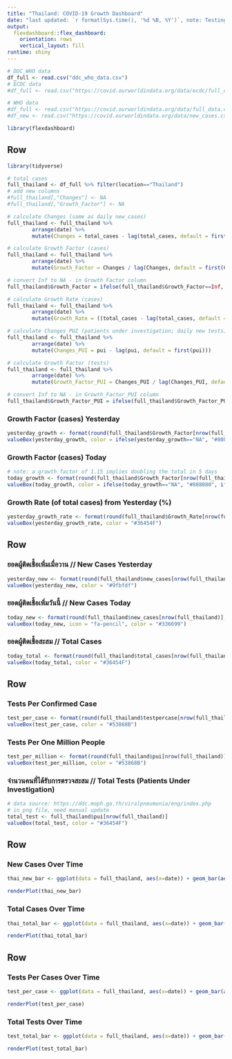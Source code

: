 ```yaml
---
title: "Thailand: COVID-19 Growth Dashboard"
date: "last updated: `r format(Sys.time(), '%d %B, %Y')`, note: Testing data has a slight lag"
output: 
  flexdashboard::flex_dashboard:
    orientation: rows
    vertical_layout: fill
runtime: shiny
---
```


```r
# DDC_WHO data
df_full <- read.csv("ddc_who_data.csv")
# ECDC data
#df_full <- read.csv("https://covid.ourworldindata.org/data/ecdc/full_data.csv")

# WHO data
#df_full <- read.csv("https://covid.ourworldindata.org/data/full_data.csv")
#df_new <- read.csv("https://covid.ourworldindata.org/data/new_cases.csv")
```

```r
library(flexdashboard)
```

Row
-----------------------------------------------------------------------

```r
library(tidyverse)

# total cases
full_thailand <- df_full %>% filter(location=="Thailand")
# add new columns
#full_thailand[,"Changes"] <- NA
#full_thailand[,"Growth_Factor"] <- NA

# calculate Changes (same as daily new_cases)
full_thailand <- full_thailand %>%
        arrange(date) %>%
        mutate(Changes = total_cases - lag(total_cases, default = first(total_cases)))

# calculate Growth Factor (cases)
full_thailand <- full_thailand %>%
        arrange(date) %>%
        mutate(Growth_Factor = Changes / lag(Changes, default = first(Changes)))

# convert Inf to NA - in Growth Factor column
full_thailand$Growth_Factor = ifelse(full_thailand$Growth_Factor==Inf, NA, full_thailand$Growth_Factor)

# calculate Growth Rate (cases)
full_thailand <- full_thailand %>% 
        arrange(date) %>% 
        mutate(Growth_Rate = ((total_cases - lag(total_cases, default = first(total_cases))) / lag(total_cases, default = first(total_cases)))*100)

# calculate Changes_PUI (patients under investigation; daily new tests)
full_thailand <- full_thailand %>% 
        arrange(date) %>% 
        mutate(Changes_PUI = pui - lag(pui, default = first(pui)))

# calculate Growth Factor (tests)
full_thailand <- full_thailand %>% 
        arrange(date) %>% 
        mutate(Growth_Factor_PUI = Changes_PUI / lag(Changes_PUI, default = first(Changes_PUI)))

# convert Inf to NA - in Growth_Factor_PUI column
full_thailand$Growth_Factor_PUI = ifelse(full_thailand$Growth_Factor_PUI==Inf, NA, full_thailand$Growth_Factor_PUI)

```

### Growth Factor (cases) Yesterday
```r
yesterday_growth <- format(round(full_thailand$Growth_Factor[nrow(full_thailand)-1], 2), nsmall = 2)
valueBox(yesterday_growth, color = ifelse(yesterday_growth=="NA", "#808080", ifelse(yesterday_growth < 1.15, "#33cc33", "#FF3300")))
```

### Growth Factor (cases) Today

```r
# note: a growth factor of 1.15 implies doubling the total in 5 days
today_growth <- format(round(full_thailand$Growth_Factor[nrow(full_thailand)], 2), nsmall = 2)
valueBox(today_growth, color = ifelse(today_growth=="NA", "#808080", ifelse(today_growth < 1.15, "#33cc33", "#FF3300")))
```

### Growth Rate (of total cases) from Yesterday (%)

```r
yesterday_growth_rate <- format(round(full_thailand$Growth_Rate[nrow(full_thailand)], 2), nsmall = 0)
valueBox(yesterday_growth_rate, color = "#36454F")
```


Row
-----------------------------------------------------------------------

### ยอดผู้ติดเชื้อเพิ่มเมื่อวาน // New Cases Yesterday

```r
yesterday_new <- format(round(full_thailand$new_cases[nrow(full_thailand)-1], 2), nsmall = 0)
valueBox(yesterday_new, color = "#9fbfdf")
```

### ยอดผู้ติดเชื้อเพิ่มวันนี้ // New Cases Today

```r
today_new <- format(round(full_thailand$new_cases[nrow(full_thailand)], 2), nsmall = 0)
valueBox(today_new, icon = "fa-pencil", color = "#336699")
```

### ยอดผู้ติดเชื้อสะสม  // Total Cases

```r
today_total <- format(round(full_thailand$total_cases[nrow(full_thailand)], 2), nsmall = 0)
valueBox(today_total, color = "#36454F")
```

Row
-----------------------------------------------------------------------
### Tests Per Confirmed Case
```r
test_per_case <- format(round(full_thailand$testpercase[nrow(full_thailand)], 2), nsmall = 2)
valueBox(test_per_case, color = "#53868B")
```

### Tests Per One Million People
```r
test_per_million <- format(round(full_thailand$pui[nrow(full_thailand)]/69.75, 2), nsmall = 0)
valueBox(test_per_million, color = "#53868B")
```


### จำนวนคนที่ได้รับการตรวจสะสม //  Total Tests (Patients Under Investigation) 

```r
# data source: https://ddc.moph.go.th/viralpneumonia/eng/index.php
# in png file, need manual update
total_test <- full_thailand$pui[nrow(full_thailand)]
valueBox(total_test, color = "#36454F")
```

Row
-----------------------------------------------------------------------
### New Cases Over Time

```r
thai_new_bar <- ggplot(data = full_thailand, aes(x=date)) + geom_bar(aes(y=new_cases), stat = "identity", size=2, fill="#336699", color = "white", alpha = 1.0) + labs(title = "New Cases", subtitle = "Jan 21 - present") + theme_classic() + theme(axis.text.x = element_blank())

renderPlot(thai_new_bar)
```

### Total Cases Over Time

```r
thai_total_bar <- ggplot(data = full_thailand, aes(x=date)) + geom_bar(aes(y=total_cases), stat = "identity", size=1, fill="#36454F", color = "white", alpha = 1.0) + labs(title = "Total Cases", subtitle = "Jan 21 - present") + theme_classic() + theme(axis.text.x = element_blank())

renderPlot(thai_total_bar)
```

Row
----------------------------------------------------------------------
### Tests Per Cases Over Time
```r
test_per_case <- ggplot(data = full_thailand, aes(x=date)) + geom_bar(aes(y=testpercase), stat = "identity", size=2, fill="#53868B", color = "white", alpha = 1.0) + labs(title = "Tests Per Case", subtitle = "Jan 21 - present") + theme_classic() + theme(axis.text.x = element_blank())

renderPlot(test_per_case)
```

### Total Tests Over Time

```r
test_total_bar <- ggplot(data = full_thailand, aes(x=date)) + geom_bar(aes(y=pui), stat = "identity", size=1, fill="#36454F", color = "white", alpha = 1.0) + labs(title = "Total Tests", subtitle = "Jan 21 - present") + theme_classic() + theme(axis.text.x = element_blank())

renderPlot(test_total_bar)
```
